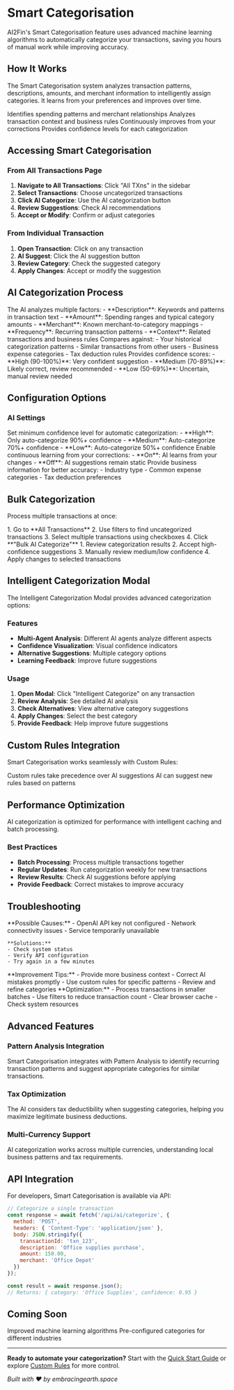 # Smart Categorisation

AI2Fin's Smart Categorisation feature uses advanced machine learning algorithms to automatically categorize your transactions, saving you hours of manual work while improving accuracy.

## How It Works

The Smart Categorisation system analyzes transaction patterns, descriptions, amounts, and merchant information to intelligently assign categories. It learns from your preferences and improves over time.

<CardGroup cols={2}>
  <Card title="Pattern Recognition" icon="chart-line">
    Identifies spending patterns and merchant relationships
  </Card>
  <Card title="Context Analysis" icon="brain">
    Analyzes transaction context and business rules
  </Card>
  <Card title="Learning Algorithm" icon="graduation-cap">
    Continuously improves from your corrections
  </Card>
  <Card title="Confidence Scoring" icon="target">
    Provides confidence levels for each categorization
  </Card>
</CardGroup>

## Accessing Smart Categorisation

### From All Transactions Page

1. **Navigate to All Transactions**: Click "All TXns" in the sidebar
2. **Select Transactions**: Choose uncategorized transactions
3. **Click AI Categorize**: Use the AI categorization button
4. **Review Suggestions**: Check AI recommendations
5. **Accept or Modify**: Confirm or adjust categories

### From Individual Transaction

1. **Open Transaction**: Click on any transaction
2. **AI Suggest**: Click the AI suggestion button
3. **Review Category**: Check the suggested category
4. **Apply Changes**: Accept or modify the suggestion

## AI Categorization Process

<Steps>
  <Step title="Transaction Analysis">
    The AI analyzes multiple factors:
    - **Description**: Keywords and patterns in transaction text
    - **Amount**: Spending ranges and typical category amounts
    - **Merchant**: Known merchant-to-category mappings
    - **Frequency**: Recurring transaction patterns
    - **Context**: Related transactions and business rules
  </Step>
  
  <Step title="Pattern Matching">
    Compares against:
    - Your historical categorization patterns
    - Similar transactions from other users
    - Business expense categories
    - Tax deduction rules
  </Step>
  
  <Step title="Confidence Calculation">
    Provides confidence scores:
    - **High (90-100%)**: Very confident suggestion
    - **Medium (70-89%)**: Likely correct, review recommended
    - **Low (50-69%)**: Uncertain, manual review needed
  </Step>
</Steps>

## Configuration Options

### AI Settings

<AccordionGroup>
  <Accordion title="Confidence Threshold">
    Set minimum confidence level for automatic categorization:
    - **High**: Only auto-categorize 90%+ confidence
    - **Medium**: Auto-categorize 70%+ confidence
    - **Low**: Auto-categorize 50%+ confidence
  </Accordion>
  
  <Accordion title="Learning Mode">
    Enable continuous learning from your corrections:
    - **On**: AI learns from your changes
    - **Off**: AI suggestions remain static
  </Accordion>
  
  <Accordion title="Business Context">
    Provide business information for better accuracy:
    - Industry type
    - Common expense categories
    - Tax deduction preferences
  </Accordion>
</AccordionGroup>

## Bulk Categorization

Process multiple transactions at once:

<Steps>
  <Step title="Select Multiple Transactions">
    1. Go to **All Transactions**
    2. Use filters to find uncategorized transactions
    3. Select multiple transactions using checkboxes
    4. Click **"Bulk AI Categorize"**
  </Step>
  
  <Step title="Review Bulk Results">
    1. Review categorization results
    2. Accept high-confidence suggestions
    3. Manually review medium/low confidence
    4. Apply changes to selected transactions
  </Step>
</Steps>

## Intelligent Categorization Modal

The Intelligent Categorization Modal provides advanced categorization options:

### Features

- **Multi-Agent Analysis**: Different AI agents analyze different aspects
- **Confidence Visualization**: Visual confidence indicators
- **Alternative Suggestions**: Multiple category options
- **Learning Feedback**: Improve future suggestions

### Usage

1. **Open Modal**: Click "Intelligent Categorize" on any transaction
2. **Review Analysis**: See detailed AI analysis
3. **Check Alternatives**: View alternative category suggestions
4. **Apply Changes**: Select the best category
5. **Provide Feedback**: Help improve future suggestions

## Custom Rules Integration

Smart Categorisation works seamlessly with Custom Rules:

<CardGroup cols={2}>
  <Card title="Rule Priority" icon="sort">
    Custom rules take precedence over AI suggestions
  </Card>
  <Card title="AI Enhancement" icon="sparkles">
    AI can suggest new rules based on patterns
  </Card>
</CardGroup>

## Performance Optimization

<Info>
AI categorization is optimized for performance with intelligent caching and batch processing.
</Info>

### Best Practices

- **Batch Processing**: Process multiple transactions together
- **Regular Updates**: Run categorization weekly for new transactions
- **Review Results**: Check AI suggestions before applying
- **Provide Feedback**: Correct mistakes to improve accuracy

## Troubleshooting

<AccordionGroup>
  <Accordion title="AI Not Working">
    **Possible Causes:**
    - OpenAI API key not configured
    - Network connectivity issues
    - Service temporarily unavailable
    
    **Solutions:**
    - Check system status
    - Verify API configuration
    - Try again in a few minutes
  </Accordion>
  
  <Accordion title="Poor Categorization Accuracy">
    **Improvement Tips:**
    - Provide more business context
    - Correct AI mistakes promptly
    - Use custom rules for specific patterns
    - Review and refine categories
  </Accordion>
  
  <Accordion title="Slow Performance">
    **Optimization:**
    - Process transactions in smaller batches
    - Use filters to reduce transaction count
    - Clear browser cache
    - Check system resources
  </Accordion>
</AccordionGroup>

## Advanced Features

### Pattern Analysis Integration

Smart Categorisation integrates with Pattern Analysis to identify recurring transaction patterns and suggest appropriate categories for similar transactions.

### Tax Optimization

The AI considers tax deductibility when suggesting categories, helping you maximize legitimate business deductions.

### Multi-Currency Support

AI categorization works across multiple currencies, understanding local business patterns and tax requirements.

## API Integration

For developers, Smart Categorisation is available via API:

```javascript
// Categorize a single transaction
const response = await fetch('/api/ai/categorize', {
  method: 'POST',
  headers: { 'Content-Type': 'application/json' },
  body: JSON.stringify({
    transactionId: 'txn_123',
    description: 'Office supplies purchase',
    amount: 150.00,
    merchant: 'Office Depot'
  })
});

const result = await response.json();
// Returns: { category: 'Office Supplies', confidence: 0.95 }
```

## Coming Soon

<CardGroup cols={2}>
  <Card title="Enhanced Learning" icon="brain">
    Improved machine learning algorithms
  </Card>
  <Card title="Industry Templates" icon="building">
    Pre-configured categories for different industries
  </Card>
</CardGroup>

---

**Ready to automate your categorization?** Start with the [Quick Start Guide](/quick-start) or explore [Custom Rules](/features/custom-rules) for more control.

*Built with ❤️ by embracingearth.space*
